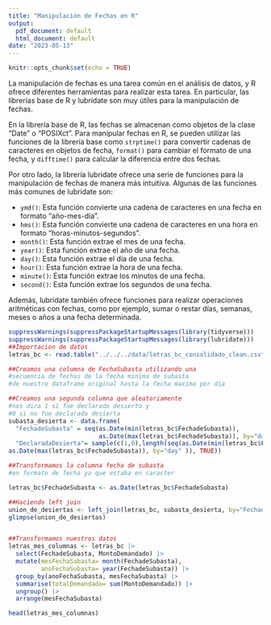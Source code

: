```yaml
---
title: "Manipulación de Fechas en R"
output:
  pdf_document: default
  html_document: default
date: "2023-05-13"
---
```


```r
knitr::opts_chunk$set(echo = TRUE)
```

La manipulación de fechas es una tarea común en el análisis de datos, y R ofrece diferentes herramientas para realizar esta tarea. En particular, las librerías base de R y lubridate son muy útiles para la manipulación de fechas.

En la librería base de R, las fechas se almacenan como objetos de la clase "Date" o "POSIXct". Para manipular fechas en R, se pueden utilizar las funciones de la librería base como `strptime()` para convertir cadenas de caracteres en objetos de fecha, `format()` para cambiar el formato de una fecha, y `difftime()` para calcular la diferencia entre dos fechas.

Por otro lado, la librería lubridate ofrece una serie de funciones para la manipulación de fechas de manera más intuitiva. Algunas de las funciones más comunes de lubridate son:

-   `ymd()`: Esta función convierte una cadena de caracteres en una fecha en formato "año-mes-día".
-   `hms()`: Esta función convierte una cadena de caracteres en una hora en formato "horas-minutos-segundos".
-   `month()`: Esta función extrae el mes de una fecha.
-   `year()`: Esta función extrae el año de una fecha.
-   `day()`: Esta función extrae el día de una fecha.
-   `hour()`: Esta función extrae la hora de una fecha.
-   `minute()`: Esta función extrae los minutos de una fecha.
-   `second()`: Esta función extrae los segundos de una fecha.

Además, lubridate también ofrece funciones para realizar operaciones aritméticas con fechas, como por ejemplo, sumar o restar días, semanas, meses o años a una fecha determinada.

```r
suppressWarnings(suppressPackageStartupMessages(library(tidyverse)))
suppressWarnings(suppressPackageStartupMessages(library(lubridate)))
##Importacion de datos
letras_bc <- read.table("../../../data/letras_bc_consolidado_clean.csv")

##Creamos una columna de FechaSubasta utilizando una
#secuencia de fechas de la fecha minima de subasta
#de nuestro dataframe original hasta la fecha maxima por dia

##Creamos una segunda columna que aleatoriamente
#nos dira 1 si fue declarado desierto y 
#0 si no fue declarada desierta
subasta_desierta <- data.frame(
  "FechadeSubasta" = seq(as.Date(min(letras_bc$FechadeSubasta)),
                         as.Date(max(letras_bc$FechadeSubasta)), by="day" ), 
  "DeclaradaDesierta"= sample(c(1,0),length(seq(as.Date(min(letras_bc$FechadeSubasta)),
as.Date(max(letras_bc$FechadeSubasta)), by="day" )), TRUE))

##Transformamos la columna fecha de subasta 
#en formato de fecha ya que estaba en caracter

letras_bc$FechadeSubasta <- as.Date(letras_bc$FechadeSubasta)

##Haciendo left join
union_de_desiertas <- left_join(letras_bc, subasta_desierta, by="FechadeSubasta")
glimpse(union_de_desiertas)


##Transformamos nuestros datos
letras_mes_columnas <- letras_bc |>
  select(FechadeSubasta, MontoDemandado) |> 
  mutate(mesFechaSubasta= month(FechadeSubasta), 
         anoFechaSubasta= year(FechadeSubasta)) |>
  group_by(anoFechaSubasta, mesFechaSubasta) |> 
  summarise(totalDemandado= sum(MontoDemandado)) |> 
  ungroup() |> 
  arrange(mesFechaSubasta)

head(letras_mes_columnas)
```
